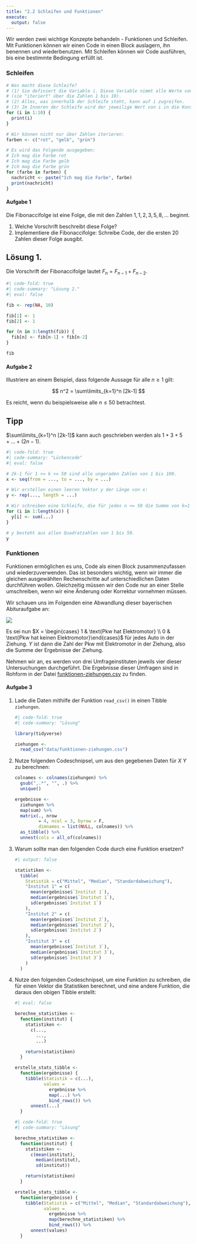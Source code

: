 ```yaml
---
title: "2.2 Schleifen und Funktionen"
execute: 
  output: false
---
```


Wir werden zwei wichtige Konzepte behandeln - Funktionen und Schleifen. Mit Funktionen können wir einen Code in einen Block auslagern, ihn benennen und wiederbenutzen. Mit Schleifen können wir Code ausführen, bis eine bestimmte Bedingung erfüllt ist.

### Schleifen

```r
# Was macht diese Schleife?
# (1) Sie definiert die Variable i. Diese Variable nimmt alle Werte von 1 bis 10 an
# (sie "iteriert" über die Zahlen 1 bis 10).
# (2) Alles, was innerhalb der Schleife steht, kann auf i zugreifen.
# (3) Im Inneren der Schleife wird der jeweilige Wert von i in die Konsole ausgegeben.
for (i in 1:10) {
  print(i)
}
```

```r
# Wir können nicht nur über Zahlen iterieren:
farben <- c("rot", "gelb", "grün")

# Es wird das Folgende ausgegeben:
# Ich mag die Farbe rot
# Ich mag die Farbe gelb
# Ich mag die Farbe grün
for (farbe in farben) {
  nachricht <- paste("Ich mag die Farbe", farbe)
  print(nachricht)
}
```

#### Aufgabe 1

Die Fibonaccifolge ist eine Folge, die mit den Zahlen $1, 1, 2, 3, 5, 8, ...$ beginnt.

1.  Welche Vorschrift beschreibt diese Folge?
2.  Implementiere die Fibonaccifolge: Schreibe Code, der die ersten 20 Zahlen dieser Folge ausgibt.

::: {.callout-note collapse="true" appearance="minimal" icon="false"}
## Lösung 1.

Die Vorschrift der Fibonaccifolge lautet $F_n=F_{n-1}+F_{n-2}$.
:::

```r
#| code-fold: true
#| code-summary: "Lösung 2."
#| eval: false

fib <- rep(NA, 10)

fib[1] <- 1
fib[2] <- 1

for (n in 3:length(fib)) {
  fib[n] <- fib[n-1] + fib[n-2]
}

fib
```

#### Aufgabe 2

Illustriere an einem Beispiel, dass folgende Aussage für alle $n \geq 1$ gilt:

$$
n^2 = \sum\limits_{k=1}^n [2k-1]
$$

Es reicht, wenn du beispielsweise alle $n \leq 50$ betrachtest.

::: {.callout-note collapse="true" appearance="minimal" icon="false"}
## Tipp

$\sum\limits_{k=1}^n [2k-1]$ kann auch geschrieben werden als $1+3+5+...+(2n-1)$.
:::

```r
#| code-fold: true
#| code-summary: "Lückencode"
#| eval: false

# 2k-1 für 1 <= k <= 50 sind alle ungeraden Zahlen von 1 bis 100.
x <- seq(from = ..., to = ..., by = ...)

# Wir erstellen einen leeren Vektor y der Länge von x:
y <- rep(..., length = ...)

# Wir schreiben eine Schleife, die für jedes n <= 50 die Summe von k=1 bis n von 2k-1 berechnet und in y speichert.
for (i in 1:length(x)) {
  y[i] <- sum(...)
}

# y besteht aus allen Quadratzahlen von 1 bis 50.
y
```

### Funktionen

Funktionen ermöglichen es uns, Code als einen Block zusammenzufassen und wiederzuverwenden. Das ist besonders wichtig, wenn wir immer die gleichen ausgewählten Rechenschritte auf unterschiedlichen Daten durchführen wollen. Gleichzeitig müssen wir den Code nur an einer Stelle umschreiben, wenn wir eine Änderung oder Korrektur vornehmen müssen.

Wir schauen uns im Folgenden eine Abwandlung dieser bayerischen Abituraufgabe an:

![](table_funktionen.png)

Es sei nun $X = \begin{cases} 1 & \text{Pkw hat Elektromotor} \\ 0 & \text{Pkw hat keinen Elektromotor}\end{cases}$ für jedes Auto in der Ziehung. $Y$ ist dann die Zahl der Pkw mit Elektromotor in der Ziehung, also die Summe der Ergebnisse der Ziehung.

Nehmen wir an, es werden von drei Umfrageinstituten jeweils vier dieser Untersuchungen durchgeführt. Die Ergebnisse dieser Umfragen sind in Rohform in der Datei [funktionen-ziehungen.csv](data/funktionen-ziehungen.csv) zu finden.

#### Aufgabe 3

1.  Lade die Daten mithilfe der Funktion `read_csv()` in einen Tibble `ziehungen`.

    ```r
    #| code-fold: true
    #| code-summary: "Lösung"

    library(tidyverse)

    ziehungen <- 
      read_csv("data/funktionen-ziehungen.csv")
    ```

2.  Nutze folgenden Codeschnipsel, um aus den gegebenen Daten für $X\ Y$ zu berechnen:

    ```r
    colnames <- colnames(ziehungen) %>% 
      gsub(",.*", "", .) %>% 
      unique()

    ergebnisse <-
      ziehungen %>% 
      map(sum) %>% 
      matrix(., nrow 
             = 4, ncol = 3, byrow = F,
             dimnames = list(NULL, colnames)) %>% 
      as_tibble() %>% 
      unnest(cols = all_of(colnames))
    ```

3.  Warum sollte man den folgenden Code durch eine Funktion ersetzen?

    ```r
    #| output: false

    statistiken <- 
      tibble(
        Statistik = c("Mittel", "Median", "Standardabweichung"),
        "Institut 1" = c(
          mean(ergebnisse$`Institut 1`),
          median(ergebnisse$`Institut 1`),
          sd(ergebnisse$`Institut 1`)
        ),
        "Institut 2" = c(
          mean(ergebnisse$`Institut 2`),
          median(ergebnisse$`Institut 2`),
          sd(ergebnisse$`Institut 2`)
        ),
        "Institut 3" = c(
          mean(ergebnisse$`Institut 3`),
          median(ergebnisse$`Institut 3`),
          sd(ergebnisse$`Institut 3`)
        )
      )
    ```

4.  Nutze den folgenden Codeschnipsel, um eine Funktion zu schreiben, die für einen Vektor die Statistiken berechnet, und eine andere Funktion, die daraus den obigen Tibble erstellt:

    ```r
    #| eval: false

    berechne_statistiken <-
      function(institut) {
        statistiken <- 
          c(...,
            ...,
            ...)
        
        return(statistiken)
      }

    erstelle_stats_tibble <-
      function(ergebnisse) {
        tibble(Statistik = c(...),
               values =
                 ergebnisse %>% 
                 map(...) %>% 
                 bind_rows()) %>% 
          unnest(...)
      }
    ```

    ```r
    #| code-fold: true
    #| code-summary: "Lösung"

    berechne_statistiken <-
      function(institut) {
        statistiken <- 
          c(mean(institut),
            median(institut),
            sd(institut))
        
        return(statistiken)
      }

    erstelle_stats_tibble <-
      function(ergebnisse) {
        tibble(Statistik = c("Mittel", "Median", "Standardabweichung"),
               values =
                 ergebnisse %>% 
                 map(berechne_statistiken) %>% 
                 bind_rows()) %>% 
          unnest(values)
      }
    ```

